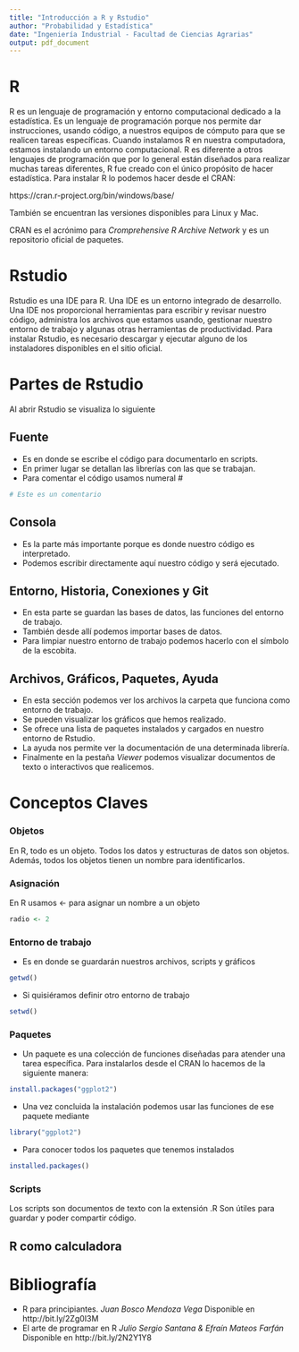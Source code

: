 ```yaml
---
title: "Introducción a R y Rstudio"
author: "Probabilidad y Estadística"
date: "Ingeniería Industrial - Facultad de Ciencias Agrarias"
output: pdf_document
---
```


# R 

R es un lenguaje de programación y entorno computacional dedicado a la estadística. 
Es un lenguaje de programación porque nos permite dar instrucciones, usando código, a nuestros equipos de cómputo para que se realicen tareas específicas. Cuando instalamos R en nuestra computadora, estamos instalando un entorno computacional. 
R es diferente a otros lenguajes de programación que por lo general están diseñados para realizar muchas tareas diferentes, R fue creado con el único propósito de hacer estadística. 
Para instalar R lo podemos hacer desde el CRAN:

https://cran.r-project.org/bin/windows/base/

También se encuentran las versiones disponibles para Linux y Mac. 

CRAN es el acrónimo para _Cromprehensive R Archive Network_ y es un repositorio oficial de paquetes. 

# Rstudio

Rstudio es una IDE para R. Una IDE es un entorno integrado de desarrollo. 
Una IDE nos proporcional herramientas para escribir y revisar nuestro código, administra los archivos que estamos usando, gestionar nuestro entorno de trabajo y algunas otras herramientas de productividad. 
Para instalar Rstudio, es necesario descargar y ejecutar alguno de los instaladores disponibles en el sitio oficial. 


# Partes de Rstudio

Al abrir Rstudio se visualiza lo siguiente

\begin{figure}[ht] 
\includegraphics[width=0.75\textwidth]{/Users/Roxana/guia-0/images/rstudio-1.png}
\caption{Archivos, Gráficos, Paquetes, Ayuda, Viewer}
\end{figure}

## Fuente
- Es en donde se escribe el código para documentarlo en scripts. 
- En primer lugar se detallan las librerías con las que se trabajan. 
- Para comentar el código usamos numeral #

```r
# Este es un comentario
```


\begin{figure}[ht] 
\includegraphics[width=0.75\textwidth]{/Users/Roxana/guia-0/images/rstudio-2.png}
\caption{Fuente}
\end{figure}



## Consola

- Es la parte más importante porque es donde nuestro código es interpretado. 
- Podemos escribir directamente aquí nuestro código y será ejecutado. 


\begin{figure}[ht] 
\includegraphics[width=0.75\textwidth]{/Users/Roxana/guia-0/images/rstudio-3.png}
\caption{Consola}
\end{figure}



## Entorno, Historia, Conexiones y Git
- En esta parte se guardan las bases de datos, las funciones del entorno de trabajo. 
- También desde allí podemos importar bases de datos. 
- Para limpiar nuestro entorno de trabajo podemos hacerlo con el símbolo de la escobita. 

\begin{figure}[ht] 
\includegraphics[width=0.75\textwidth]{/Users/Roxana/guia-0/images/rstudio-4.png}
\caption{Entorno, historia, conexiones}
\end{figure}



## Archivos, Gráficos, Paquetes, Ayuda
- En esta sección podemos ver los archivos la carpeta que funciona como entorno de trabajo. 
- Se pueden visualizar los gráficos que hemos realizado. 
- Se ofrece una lista de paquetes instalados y cargados en nuestro entorno de Rstudio. 
- La ayuda nos permite ver la documentación de una determinada librería. 
- Finalmente en la pestaña _Viewer_ podemos visualizar documentos de texto o interactivos que realicemos. 

\begin{figure}[ht] 
\includegraphics[width=0.75\textwidth]{/Users/Roxana/guia-0/images/rstudio-5.png}
\caption{Archivos, Gráficos, Paquetes, Ayuda}
\end{figure}


# Conceptos Claves

### Objetos
En R, todo es un objeto. Todos los datos y estructuras de datos son objetos. Además, todos los objetos tienen un nombre para identificarlos.

### Asignación 
En R usamos <- para asignar un nombre a un objeto

```r
radio <- 2
```

### Entorno de trabajo
- Es en donde se guardarán nuestros archivos, scripts y gráficos 

```r
getwd()
```

- Si quisiéramos definir otro entorno de trabajo

```r
setwd()
```

### Paquetes

- Un paquete es una colección de funciones diseñadas para atender una tarea específica. Para instalarlos desde el CRAN lo hacemos de la siguiente manera:

```r
install.packages("ggplot2")
```

- Una vez concluida la instalación podemos usar las funciones de ese paquete mediante

```r
library("ggplot2")
```

- Para conocer todos los paquetes que tenemos instalados

```r
installed.packages()
```

### Scripts
Los scripts son documentos de texto con la extensión .R
Son útiles para guardar y poder compartir código. 


## R como calculadora



# Bibliografía

- R para principiantes. _Juan Bosco Mendoza Vega_
Disponible en http://bit.ly/2Zg0I3M
- El arte de programar en R _Julio Sergio Santana & Efraín Mateos Farfán_ Disponible en http://bit.ly/2N2Y1Y8 

